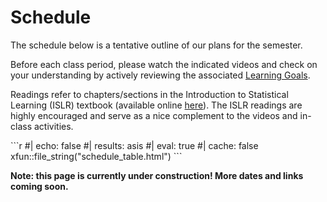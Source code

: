 # Schedule {.unnumbered}

The schedule below is a tentative outline of our plans for the semester.

Before each class period, please watch the indicated videos and check on your understanding by actively reviewing the associated [Learning Goals](learning-objectives.html).

Readings refer to chapters/sections in the Introduction to Statistical Learning (ISLR) textbook (available online [here](https://www.statlearning.com/)). The ISLR readings are highly encouraged and serve as a nice complement to the videos and in-class activities.


````{=html}
```r
#| echo: false
#| results: asis
#| eval: true
#| cache: false
xfun::file_string("schedule_table.html") 
```
````

**Note: this page is currently under construction! More dates and links coming soon.**

